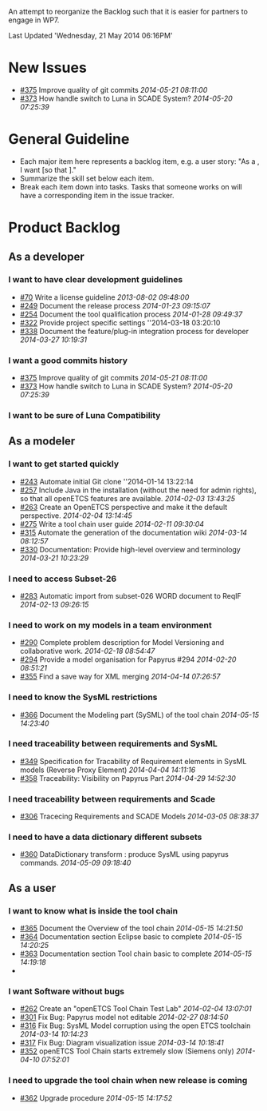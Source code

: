 An attempt to reorganize the Backlog such that it is easier for partners to engage in WP7.

Last Updated 'Wednesday, 21 May 2014 06:16PM'
= New Issues =
* [https://github.com/openETCS/toolchain/issues/375 #375] Improve quality of git commits ''2014-05-21 08:11:00''
* [https://github.com/openETCS/toolchain/issues/373 #373] How handle switch to Luna in SCADE System? ''2014-05-20 07:25:39''
= General Guideline =

* Each major item here represents a backlog item, e.g. a user story: "As a <ROLE>, I want <GOAL> [so that <BENEFIT>]."
* Summarize the skill set below each item.
* Break each item down into tasks.  Tasks that someone works on will have a corresponding item in the issue tracker.

= Product Backlog = 

== As a developer ==
=== I want to have clear development guidelines ===

* [https://github.com/openETCS/toolchain/issues/70 #70] Write a license guideline ''2013-08-02 09:48:00''
* [https://github.com/openETCS/toolchain/issues/249 #249] Document the release process ''2014-01-23 09:15:07''
* [https://github.com/openETCS/toolchain/issues/254 #254] Document the tool qualification process ''2014-01-28 09:49:37''
* [https://github.com/openETCS/toolchain/issues/322 #322]  Provide project specific settings ''2014-03-18 03:20:10
* [https://github.com/openETCS/toolchain/issues/338 #338] Document the feature/plug-in integration process for developer ''2014-03-27 10:19:31''

=== I want a good commits history ===

* [https://github.com/openETCS/toolchain/issues/375 #375] Improve quality of git commits ''2014-05-21 08:11:00''
* [https://github.com/openETCS/toolchain/issues/373 #373] How handle switch to Luna in SCADE System? ''2014-05-20 07:25:39''

=== I want to be sure of Luna Compatibility ===

== As a modeler ==

=== I want to get started quickly ===

* [https://github.com/openETCS/toolchain/issues/243 #243] Automate initial Git clone ''2014-01-14 13:22:14
* [https://github.com/openETCS/toolchain/issues/257 #257] Include Java in the installation (without the need for admin rights), so that all openETCS features are available. ''2014-02-03 13:43:25''
* [https://github.com/openETCS/toolchain/issues/263 #263] Create an OpenETCS perspective and make it the default perspective. ''2014-02-04 13:14:45''
* [https://github.com/openETCS/toolchain/issues/275 #275] Write a tool chain user guide ''2014-02-11 09:30:04''
* [https://github.com/openETCS/toolchain/issues/315 #315]  Automate the generation of the documentation wiki ''2014-03-14 08:12:57''
* [https://github.com/openETCS/toolchain/issues/330 #330] Documentation: Provide high-level overview and terminology  ''2014-03-21 10:23:29''

=== I need to access Subset-26 ===

* [https://github.com/openETCS/toolchain/issues/283 #283] Automatic import from subset-026 WORD document to ReqIF ''2014-02-13 09:26:15''

=== I need to work on my models in a team environment ===

* [https://github.com/openETCS/toolchain/issues/290 #290] Complete problem description for Model Versioning and collaborative work. ''2014-02-18 08:54:47''
* [https://github.com/openETCS/toolchain/issues/294 #294] Provide a model organisation for Papyrus #294  ''2014-02-20 08:51:21''
* [https://github.com/openETCS/toolchain/issues/355 #355] Find a save way for XML merging ''2014-04-14 07:26:57''

=== I need to know the SysML restrictions ===


* [https://github.com/openETCS/toolchain/issues/366 #366] Document the Modeling part (SySML) of the tool chain  ''2014-05-15 14:23:40''

=== I need traceability between requirements and SysML ===

* [https://github.com/openETCS/toolchain/issues/349 #349] Specification for Tracability of Requirement elements in SysML models (Reverse Proxy Element)  ''2014-04-04 14:11:16''
* [https://github.com/openETCS/toolchain/issues/358 #358] Traceability: Visibility on Papyrus Part  ''2014-04-29 14:52:30''

=== I need traceability between requirements and Scade ===

* [https://github.com/openETCS/toolchain/issues/306 #306] Tracecing Requirements and SCADE Models ''2014-03-05 08:38:37''

=== I need to have a data dictionary different subsets ===

* [https://github.com/openETCS/toolchain/issues/360 #360] DataDictionary transform : produce SysML using papyrus commands.  ''2014-05-09 09:18:40''


== As a user ==

=== I want to know what is inside the tool chain ===

* [https://github.com/openETCS/toolchain/issues/365 #365] Document the Overview of the tool chain ''2014-05-15 14:21:50''
* [https://github.com/openETCS/toolchain/issues/364 #364] Documentation section Eclipse basic to complete ''2014-05-15 14:20:25''
* [https://github.com/openETCS/toolchain/issues/363 #363] Documentation section Tool chain basic to complete ''2014-05-15 14:19:18''
*
=== I want Software without bugs ===

* [https://github.com/openETCS/toolchain/issues/262 #262] Create an "openETCS Tool Chain Test Lab"  ''2014-02-04 13:07:01''
* [https://github.com/openETCS/toolchain/issues/301 #301] Fix Bug: Papyrus model not editable ''2014-02-27 08:14:50''
* [https://github.com/openETCS/toolchain/issues/316 #316] Fix Bug: SysML Model corruption using the open ETCS toolchain  ''2014-03-14 10:14:23''
* [https://github.com/openETCS/toolchain/issues/317 #317] Fix Bug: Diagram visualization issue  ''2014-03-14 10:18:41''
* [https://github.com/openETCS/toolchain/issues/352 #352] openETCS Tool Chain starts extremely slow (Siemens only) ''2014-04-10 07:52:01''

=== I need to upgrade the tool chain when new release is coming ===

* [https://github.com/openETCS/toolchain/issues/362 #362] Upgrade procedure ''2014-05-15 14:17:52''


